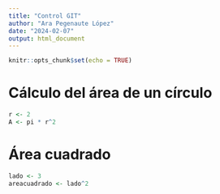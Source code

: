 ```yaml
---
title: "Control GIT"
author: "Ara Pegenaute López"
date: "2024-02-07"
output: html_document
---
```


```r
knitr::opts_chunk$set(echo = TRUE)
```

# Cálculo del área de un círculo
```r
r <- 2
A <- pi * r^2
```

# Área cuadrado
```r
lado <- 3
areacuadrado <- lado^2
```


